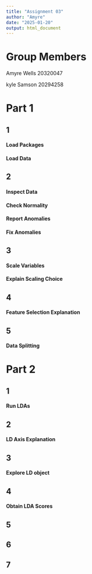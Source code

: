 ```yaml
---
title: "Assignment 03"
author: "Amyre"
date: "2025-01-20"
output: html_document
---
```


# Group Members

Amyre Wells 20320047

kyle Samson 20294258

# Part 1
## 1
#### Load Packages

#### Load Data


## 2
#### Inspect Data

#### Check Normality 

#### Report Anomalies

#### Fix Anomalies


## 3
#### Scale Variables

#### Explain Scaling Choice


## 4
#### Feature Selection Explanation

## 5
#### Data Splitting


# Part 2
## 1
#### Run LDAs


## 2
#### LD Axis Explanation


## 3
#### Explore LD object


## 4
#### Obtain LDA Scores

## 5


## 6


## 7